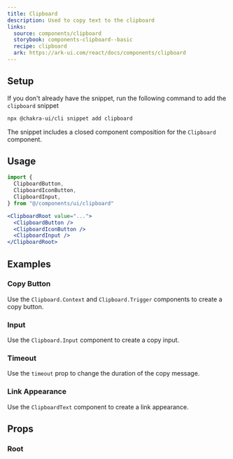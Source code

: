 ```yaml
---
title: Clipboard
description: Used to copy text to the clipboard
links:
  source: components/clipboard
  storybook: components-clipboard--basic
  recipe: clipboard
  ark: https://ark-ui.com/react/docs/components/clipboard
---
```


<ExampleTabs name="clipboard-basic" />

## Setup

If you don't already have the snippet, run the following command to add the
`clipboard` snippet

```sh
npx @chakra-ui/cli snippet add clipboard
```

The snippet includes a closed component composition for the `Clipboard`
component.

## Usage

```jsx
import {
  ClipboardButton,
  ClipboardIconButton,
  ClipboardInput,
} from "@/components/ui/clipboard"
```

```jsx
<ClipboardRoot value="...">
  <ClipboardButton />
  <ClipboardIconButton />
  <ClipboardInput />
</ClipboardRoot>
```

## Examples

### Copy Button

Use the `Clipboard.Context` and `Clipboard.Trigger` components to create a copy
button.

<ExampleTabs name="clipboard-with-button" />

### Input

Use the `Clipboard.Input` component to create a copy input.

<ExampleTabs name="clipboard-with-input" />

### Timeout

Use the `timeout` prop to change the duration of the copy message.

<ExampleTabs name="clipboard-with-timeout" />

### Link Appearance

Use the `ClipboardText` component to create a link appearance.

<ExampleTabs name="clipboard-with-link" />

## Props

### Root

<PropTable component="Clipboard" part="Root" />
